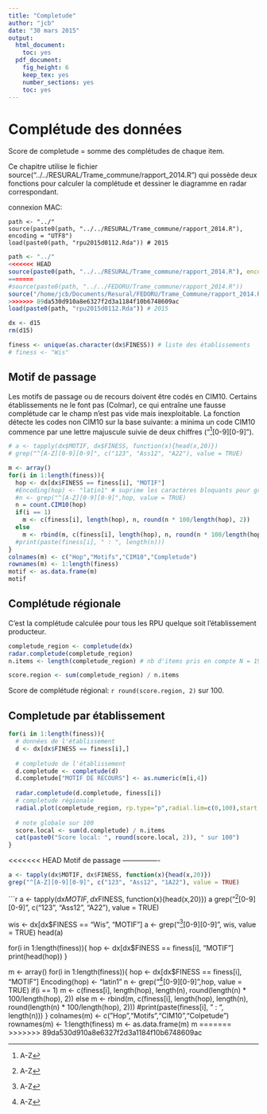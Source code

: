```yaml
---
title: "Completude"
author: "jcb"
date: "30 mars 2015"
output:
  html_document:
    toc: yes
  pdf_document:
    fig_height: 6
    keep_tex: yes
    number_sections: yes
    toc: yes
---
```

Complétude des données
======================

Score de completude = somme des complétudes de chaque item.

Ce chapitre utilise le fichier source("../../RESURAL/Trame_commune/rapport_2014.R") qui possède deux fonctions pour calculer la complétude et dessiner le diagramme en radar correspondant.

connexion MAC:
```{}
path <- "../"
source(paste0(path, "../../RESURAL/Trame_commune/rapport_2014.R"), encoding = "UTF8")
load(paste0(path, "rpu2015d0112.Rda")) # 2015
```

```r
path <- "../"
<<<<<<< HEAD
source(paste0(path, "../../RESURAL/Trame_commune/rapport_2014.R"), encoding = "UTF8")
=======
#source(paste0(path, "../../FEDORU/Trame_commune/rapport_2014.R"))
source("/home/jcb/Documents/Resural/FEDORU/Trame_Commune/rapport_2014.R")
>>>>>>> 89da530d910a8e6327f2d3a1184f10b6748609ac
load(paste0(path, "rpu2015d0112.Rda")) # 2015

dx <- d15
rm(d15)

finess <- unique(as.character(dx$FINESS)) # liste des établissements
# finess <- "Wis"
```

Motif de passage
----------------
Les motifs de passage ou de recours doivent être codés en CIM10. Certains établissements ne le font pas (Colmar), ce qui entraîne une fausse complétude car le champ n'est pas vide mais inexploitable. La fonction détecte les codes non CIM10 sur la base suivante: a minima un code CIM10 commence par une lettre majuscule suivie de deux chiffres ("^[A-Z][0-9][0-9]").

```r
# a <- tapply(dx$MOTIF, dx$FINESS, function(x){head(x,20)})
# grep("^[A-Z][0-9][0-9]", c("123", "Ass12", "A22"), value = TRUE)

m <- array()
for(i in 1:length(finess)){
  hop <- dx[dx$FINESS == finess[i], "MOTIF"]
  #Encoding(hop) <- "latin1" # suprime les caractères bloquants pour grep. Il s'agit de Colmar avec des caractères window du type \x9
  #n <- grep("^[A-Z][0-9][0-9]",hop, value = TRUE)
  n = count.CIM10(hop)
  if(i == 1)
    m <- c(finess[i], length(hop), n, round(n * 100/length(hop), 2))
  else
    m <- rbind(m, c(finess[i], length(hop), n, round(n * 100/length(hop), 2)))
  #print(paste(finess[i], " : ", length(n)))
}
colnames(m) <- c("Hop","Motifs","CIM10","Completude")
rownames(m) <- 1:length(finess)
motif <- as.data.frame(m)
motif
```

Complétude régionale
--------------------
C'est la complétude calculée pour tous les RPU quelque soit l'établissement producteur.

```r
completude_region <- completude(dx)
radar.completude(completude_region)
n.items <- length(completude_region) # nb d'items pris en compte N = 19

score.region <- sum(completude_region) / n.items
```

Score de complétude régional: `r round(score.region, 2)` sur 100.

Completude par établissement
----------------------------

```r

for(i in 1:length(finess)){
  # données de l'établissement
  d <- dx[dx$FINESS == finess[i],]
  
  # completude de l'établissement
  d.completude <- completude(d)
  d.completude["MOTIF DE RECOURS"] <- as.numeric(m[i,4])
  
  radar.completude(d.completude, finess[i])
  # completude régionale
  radial.plot(completude_region, rp.type="p",radial.lim=c(0,100),start = 1.57,clockwise = TRUE, line.col = "blue", add = TRUE)
  
  # note globale sur 100
  score.local <- sum(d.completude) / n.items
  cat(paste0("Score local: ", round(score.local, 2)), " sur 100")
}

```

<<<<<<< HEAD
Motif de passage
----------------
```r
a <- tapply(dx$MOTIF, dx$FINESS, function(x){head(x,20)})
grep("^[A-Z][0-9][0-9]", c("123", "Ass12", "1A22"), value = TRUE)

```

```r
a <- tapply(dx$MOTIF, dx$FINESS, function(x){head(x,20)})
a
grep("^[A-Z][0-9][0-9]", c("123", "Ass12", "A22"), value = TRUE)

wis <- dx[dx$FINESS == "Wis", "MOTIF"]
a <- grep("^[A-Z][0-9][0-9]", wis, value = TRUE)
head(a)

for(i in 1:length(finess)){
  hop <- dx[dx$FINESS == finess[i], "MOTIF"]
  print(head(hop))
}

m <- array()
for(i in 1:length(finess)){
  hop <- dx[dx$FINESS == finess[i], "MOTIF"]
  Encoding(hop) <- "latin1"
  n <- grep("^[A-Z][0-9][0-9]",hop, value = TRUE)
  if(i == 1)
    m <- c(finess[i], length(hop), length(n), round(length(n) * 100/length(hop), 2))
  else
    m <- rbind(m, c(finess[i], length(hop), length(n), round(length(n) * 100/length(hop), 2)))
  #print(paste(finess[i], " : ", length(n)))
}
colnames(m) <- c("Hop","Motifs","CIM10","Colpetude")
rownames(m) <- 1:length(finess)
m <- as.data.frame(m)
m
=======
>>>>>>> 89da530d910a8e6327f2d3a1184f10b6748609ac
